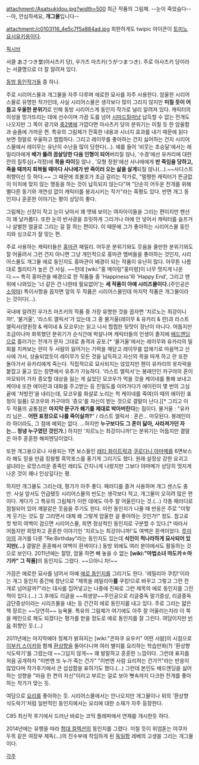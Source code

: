 attachment:/Asatsukidou.jpg?width=500
최근 작품의 그림체. --눈이 죽었슴다--
--아, 안심하세요, '''개그물'''입니다--

attachment:/c0103116_4e5c7f5a884ad.jpg
희한하게도 twipic 아이콘이 [[토미노 요시유키]]옹이다.

[http://www.pixiv.net/member_illust.php?id=2625 픽시브]

서클 あさつき堂(아사츠키 당), 우가츠 마츠키(うがつまつき). 주로 아사츠키 당이라는 서클명으로 더 잘 알려져 있다.

[[동방 동인작가들]] 중 하나.

주로 시리어스물과 개그물을 자주 다루며 에로한 묘사를 자주 사용한다. 암울한 시리어스물로 유명한 작가인데, 사실 시리어스물은 생각보다 많이 그리지 않지만 '''미칠 듯이 어둡고 우울한 분위기'''로 인해 동방 시리어스계 동인지 작가로 널리 알려져 있다. 캐릭터의 이성을 망가뜨리는 데에 선수이며 가끔 도를 넘어 [[시마드릴]]마냥 납득할 수 없는 전개도 나오지만 그 쪽이 광기와 [[중2병]]에 가깝다면 아사츠키 당의 분위기는 미칠 듯 한 암울함과 슬픔에 가까운 편. 특유의 그림체가 잔혹한 내용과 시너지 효과를 내기 때문에 읽다 보면 정말로 우울하고 찝찝하다. 그리고 레이무를 좋아하는 건지 싫어하는 건지 시리어스물에서 레이무는 유난히 수난을 많이 당한다(...). 예를 들어 '비웃는 초승달'에서는 레밀리아에게 '''배가 뚫려 끔살당한 다음 인형이 되어'''버리질 않나, '수경'에선 유카리에 대한 란의 질투심(+걱정)에 '''목을 따이'''질 않나 , '모형 정원'에선 사나에에게 '''반 죽임을 당하고, 죽을 때까지 회복될 때마다 사나에가 반 죽이러 오는 삶을 살게'''되질 않나(...).~~사디스트 취향이신 듯 하다.~~
그 때문에 호불호가 조금 갈리는 작가로, "멀쩡한 캐릭터가 뜬금없이 이치에 맞지 않는 행동을 하는 것이 납득되지 않는다"며 "단순히 어두운 전개를 위해 별다른 동기와 개연성 없이 캐릭터를 붕괴시키는 작가"라는 혹평도 있다. 반면 개그 동인지나 훈훈한 이야기는 평이 상당히 좋다.

그림체는 신장이 작고 눈이 낮아서 꽤 앳돼 보이는 여자아이들을 그리는 편이지만 펜선이 꽤 날카롭다. 또한 눈의 반사광을 흐릿하게 그리거나 아예 안 넣어서 캐릭터를 슬프거나 살벌한 얼굴로 그리는 걸 잘 하는 편이다. 이 때문에 그가 좋아하는 시리어스물 동인지와 싱크로가 잘 맞는 편.

주로 사용하는 캐릭터들은 [[홍마관]] 패밀리. 어두운 분위기와도 웃음을 줄만한 분위기와도 잘 어울려서 그런 건지 아니면 그냥 개인적으로 홍마관 멤버들을 좋아하는 것인지, 시리어스물도 개그물 에로 동인지도 홍마관이 배경이 되는 작품이 유난히 많다. 아무튼 나름대로 퀄리티가 높은 건 사실. ~~헌데 [wiki:"홍 메이링"홍미령]이 너무 멋지게 나온다.~~ 특히 홍마관을 배경으로 한 작품들 중 'Happiness'와 'Happy End', 그리고 맨 위에 나와있는 '너 같은 건 나한테 필요없어'는 '''세 작품이 아예 시리즈물이다.'''(주인공은 [[소악마]]) 특이사항을 꼽자면 앞의 두 작품은 시리어스물인데 마지막 작품은 개그물이라는 것이다(...).

국내에 알려진 우가츠 마츠키의 작품 중 가장 유명한 것을 꼽자면 '치르노는 최강이니까!', '물거울', '라스트 엘릭서'가 있는데 그 중 물거울(레이무 & 유카리 & 란)과 라스트 엘릭서(영원정 & 케이네 & 모코우)는 읽고 나서 찝찝한 뒷맛이 장난이 아니다. 어둡지만 조금이나마 화목했던 분위기가 순식간에 박살나며 캐릭터들의 인생이 졸지에 [[배드엔딩]]으로 흘러가는 전개가 문자 그대로 충격과 공포.[* '물거울'에서는 레이무와 유카리의 밀회를 지켜보는 란이 두 사람의 잃어가는 기력을 깨닫고 레이무를 없애기로 마음먹고 신사에 가서, 상술되었듯이 레이무가 모든 것을 납득하고 자신의 목을 따게 하고 란 또한 돌아가서 유카리에게 죽는다. 직접적으로 묘사되지는 않았지만 첸이 유카리의 옷자락을 붙잡고 울고 있는 장면에서 유추가 가능하다. '라스트 엘릭서'는 봉래인인 카구야의 혼이 마모되어 가자 증오할 대상을 잃는 게 싫었던 모코우가 먹을 것을 케이네를 통해 보내고 케이네 또한 에이린과 대화를 주고받는 등 친밀도를 이어가다가 에이린이 몇 번의 고심 끝에 '처방전'을 내리는데, 모코우를 화살로 노리는 척 케이네를 죽여(이 때의 에이린 표정이 일품) 모코우와 카구야의 '증오'를 자신이 받는 것으로 결말이 난다.][* 그리고 이 두 작품의 공통점은 '''마지막 문구가 쐐기를 제대로 박아버린다'''는 점이다. 물거울 : "유카리 님은... '''어떤 표정으로 나를 죽이실까?'''" / 라스트 엘릭서 : 혼은... 마모된다. 봉래인이라 하더라도, 그 점에 예외는 없다. ...하지만 '''누구보다도 그 혼이 닳아, 사라져가던 자는... 정녕 누구였던 것인가.'''] 하지만 '치르노는 최강이니까!'는 분위기는 어둡지만 결말은 아주 훈훈한 해피엔딩이었다.

또한 개그용으로나 사용되는 1면 보스들인 [[레티 화이트락]]과 [[쿠로다니 야마메]]를 6면보스라 해도 믿을 만큼 킹왕짱 흑막포스를 풍기게 그리기도 했다. 원래 설정상 강한 요괴고 설녀라는 로망스러운 종족인 레티도 간지나게 나왔지만 그보다 야마메가 상당히 멋지게 나온 것이 꽤나 인상깊다는 평.

하지만 개그물도 그리는데, 평가가 아주 좋다. 패러디를 즐겨 사용하며 개그 센스도 충만. 사실 앞서도 언급됐듯 시리어스물의 빈도는 생각보다 적고, 개그물이 오히려 많은 편이다. 게다가 그 특유의 그림체가 이런 데에도 아주 잘 어울린다는 것.(…) 각종 패러디로 점철되어 있어 깨알같은 웃음을 주기도 한다. 이런 동인지가 나올 때 반응은 주로 "이렇게 웃기는 것도 잘 그리면서 대체 왜 그렇게 암울한 걸 좋아하는 것인가!" 정도. 참고로 컷 밖의 여백이 검으면 시리어스물, 희면 정상적인 동인지로 구분할 수 있다.[* 따라서 어둡지만 희망차고 훈훈한 이야기인 '치르노는 최강이니까!'도 여백은 흰색이었다. [[루미아]]의 과거를 다룬 "Re:Birthday"라는 동인지도 있는데 '''식인이 적나라하게 묘사되어 있지만(...)''' 결말은 훈훈해서 여백이 흰색이다.] 동방 외에도 여러 분야에서도 활동하는 것으로 보인다. 2011년에는 절망, 암울 하면 빼 놓을 수 없는 '''[wiki:"마법소녀 마도카☆마기카" 그 작품]'''의 동인지도 그렸다. ~~으아니 차!~~

가끔은 에로한 묘사를 넘어서 아예 [[에로 동인지]]를 그리기도 한다. '레밀리아 쿠킹!'이라는 개그 동인지 중간에 장난으로 "제목을 레밀리아'''를''' 쿠킹!으로 바꾸고 그렇고 그런 전개로 넘어갈까?"라는 대사를 집어넣고는 나중에 진짜로 그런 제목의 에로 동인지를 그린 적이 있다.(…) 그 후에도 리글을 ~~희생양~~주인공으로 리글중독 말기증상, 리글중독 금단증상이라는 시리즈물을 내는 등 간간히 에로 동인지를 내고 있다. 주로 그리는 얇은책 장르는 ~~당연히~~ 능욕물. 특유의 그림체가 여기에도 아주 잘 어울리는지라 이 쪽을 메인으로 해도 되겠다는 평가를 받을 정도로 에로 동인지를 잘 그린다. 여담이지만 [[빈유]] 취향인 듯.(…)

2011년에는 마지막에야 정체가 밝혀지는 [wiki:"콘파쿠 요우키" 어떤 사람]의 시점으로 [[이부키 스이카]]와 함께 [[환상향]]을 돌아다니며 여러 별미를 요리하는 학습만화(?) '환상향 식도락기'를 그렸는데 ~~그답지 않게~~ 꽤 발랄하고 훈훈한 느낌이다. 그런데 표지를 처음 공개하자 "이번엔 또 누가 죽는 건가" "이번엔 사람 요리하는 건가?!"라는 반응이 많았다며 작가후기에서 큰 섭섭함을 표하기도 했다.(…) 그런데 본인도 배드엔딩을 싫어하는 성향을 "마음 한 켠의 자신"이라고 부르는 걸로 보아 뼛속까지 다크한 전개를 좋아하는 작가가 맞는 듯.

여담으로 [[요리]]를 좋아하는 듯. 시리어스물에서는 안나오지만 개그물이나 위의 '환상향 식도락기'처럼 일반적인 동인지에서는 요리에 대한 소재가 자주 등장한다.

C85 최신작 후기에서 드러난 바로는 코믹 플래퍼에서 연재를 개시한듯 하다.

2014년에는 유행을 따라 [[함대 컬렉션]]의 동인지를 그렸다. 미칠 듯이 위엄돋는 야쿠자 두목 같은 여장부 제독(…)의 진수부에 착임하게 된 [[함대 컬렉션/해외함|독일함]] 레베의 고생을 그리는 개그물이다.

[[각주]]

